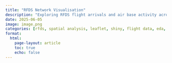 ```yaml
---
title: "RFDS Network Visualisation"
description: "Exploring RFDS flight arrivals and air base activity across Australia with spatial visualisation tools"
date: 2025-06-05
image: image.png
categories: [rfds, spatial analysis, leaflet, shiny, flight data, eda, R]
format:
  html:
    page-layout: article
    toc: true
    echo: false
---
```

